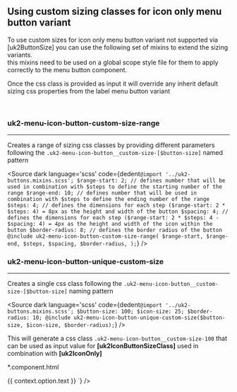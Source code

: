 
## Using custom sizing classes for icon only menu button variant

<p>To use custom sizes for icon only menu button variant not supported via [uk2ButtonSize] you can use the following set of mixins to extend the sizing variants. <br/> this mixins need to be used on a global scope style file for them to apply correctly to the menu button component.</p>
<p>Once the css class is provided as input it will override any inherit default sizing css properties from the label menu button variant</p>
<br/>

### uk2-menu-icon-button-custom-size-range
----
<p>Creates a range of sizing css classes by providing different parameters following the <code>.uk2-menu-icon-button__custom-size-[$button-size]</code> named pattern</p>

<Source
  dark
  language='scss'
  code={dedent`
    @import '../uk2-buttons.mixins.scss';
    $range-start: 2; // defines number that will be used in combination with $steps to define the starting number of the range
    $range-end: 10; // defines number that will be used in combination with $steps to define the ending number of the range
    $steps: 4; // defines the dimensions for each step ($range-start: 2 * $steps: 4) = 8px as the height and width of the button
    $spacing: 4; // defines the dimensions for each step ($range-start: 2 * $steps: 4 - $spacing: 4) = 4px as the height and width of the icon within the button
    $border-radius: 8; // defines the border radius of the button
    @include uk2-menu-icon-button-custom-size-range(
      $range-start,
      $range-end,
      $steps,
      $spacing,
      $border-radius,
    );
  `}
/>


### uk2-menu-icon-button-unique-custom-size
----
<p>Creates a single css class following the <code>.uk2-menu-icon-button__custom-size-[$button-size]</code> naming pattern</p>

<Source
  dark
  language='scss'
  code={dedent`
    @import '../uk2-buttons.mixins.scss';
    $button-size: 100;
    $icon-size: 25;
    $border-radius: 10;
    @include uk2-menu-icon-button-unique-custom-size($button-size, $icon-size, $border-radius);
  `}
/>

<p> This will generate a css class <code>.uk2-menu-icon-button__custom-size-100</code> that can be used as input value for <strong>[uk2IconButtonSizeClass]</strong> used in combination with <strong>[uk2IconOnly]</strong></p>

<p>*.component.html</p>
<Source
  dark
  language='html'
  code={dedent`
    <uk2-menu-button
      [uk2ButtonSize]="buttonSize"
      [uk2SvgIconName]="icon"
      [uk2IconOnly]="iconOnly"
      uk2IconButtonSizeClass="uk2-menu-icon-button__custom-size-100"
     >
       <ng-template #option let-context> {{ context.option.text }} </ng-template>
     </uk2-menu-button>
  `}
/>


<br/>
